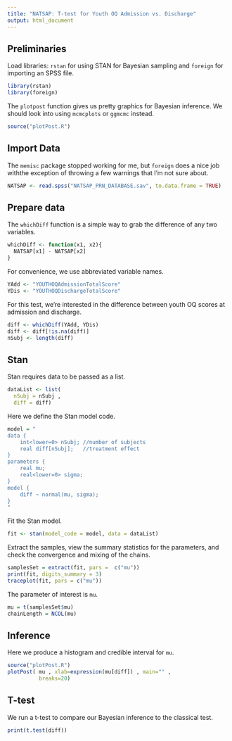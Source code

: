 ```yaml
---
title: "NATSAP: T-test for Youth OQ Admission vs. Discharge"
output: html_document
---
```


## Preliminaries

Load libraries: `rstan` for using STAN for Bayesian sampling and `foreign` for importing an SPSS file.

```r
library(rstan)
library(foreign)
```

The `plotpost` function gives us pretty graphics for Bayesian inference. We should look into using `mcmcplots` or `ggmcmc` instead.

```r
source("plotPost.R")
```

## Import Data

The `memisc` package stopped working for me, but `foreign` does a nice job withthe exception of throwing a few warnings that I'm not sure about.

```r
NATSAP <- read.spss("NATSAP_PRN_DATABASE.sav", to.data.frame = TRUE)
```


## Prepare data

The `whichDiff` function is a simple way to grab the difference of any two variables.

```r
whichDiff <- function(x1, x2){
  NATSAP[x1] - NATSAP[x2]
}
```

For convenience, we use abbreviated variable names.

```r
YAdd <- "YOUTHOQAdmissionTotalScore"
YDis <- "YOUTHOQDischargeTotalScore"
```

For this test, we're interested in the difference between youth OQ scores at admission and discharge.


```r
diff <- whichDiff(YAdd, YDis)
diff <- diff[!is.na(diff)]
nSubj <- length(diff)
```

## Stan

Stan requires data to be passed as a list.

```r
dataList <- list( 
  nSubj = nSubj ,
  diff = diff)
```

Here we define the Stan model code.

```r
model = "
data {
    int<lower=0> nSubj; //number of subjects
    real diff[nSubj];   //treatment effect
}
parameters {
    real mu; 
    real<lower=0> sigma;
}
model {
    diff ~ normal(mu, sigma);
}
"
```

Fit the Stan model.

```r
fit <- stan(model_code = model, data = dataList)
```

Extract the samples, view the summary statistics for the parameters, and check the convergence and mixing of the chains.

```r
samplesSet = extract(fit, pars =  c("mu"))
print(fit, digits_summary = 3)
traceplot(fit, pars = c("mu"))
```

The parameter of interest is `mu`.

```r
mu = t(samplesSet$mu)
chainLength = NCOL(mu)
```

## Inference

Here we produce a histogram and credible interval for `mu`.

```r
source("plotPost.R")
plotPost( mu , xlab=expression(mu[diff]) , main="" ,
          breaks=20)
```

## T-test

We run a t-test to compare our Bayesian inference to the classical test.

```r
print(t.test(diff))
```